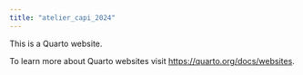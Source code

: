 ```yaml
---
title: "atelier_capi_2024"
---
```


This is a Quarto website.

To learn more about Quarto websites visit <https://quarto.org/docs/websites>.
